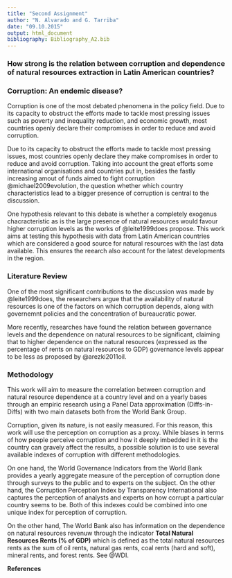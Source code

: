 ```yaml
---
title: "Second Assignment"
author: "N. Alvarado and G. Tarriba"
date: "09.10.2015"
output: html_document
bibliography: Bibliography_A2.bib
---
```


### How strong is the relation between corruption and dependence of natural resources extraction in Latin American countries?

### Corruption: An endemic disease?

Corruption is one of the most debated phenomena in the policy field. Due to its capacity to obstruct the efforts made to tackle most pressing issues such as poverty and inequality reduction, and economic growth, most countries openly declare their compromises in order to reduce and avoid corruption. 

Due to its capacity to obstruct the efforts made to tackle most pressing issues, most countries openly declare they make compromises in order to reduce and avoid corruption. Taking into account the great efforts some international organisations and countries put in, besides the fastly increasing amout of funds aimed to fight corruption @michael2009evolution, the question whether which country characteristics lead to a bigger presence of corruption is central to the discussion.

One hypothesis relevant to this debate is whether a completely exogenus chacracteristic as is the large presence of natural resources would favour higher corruption levels as the works of @leite1999does propose. This work aims at testing this hypothesis with data from Latin American countries which are considered a good source for natural resources with the last data available. This ensures the reearch also account for the latest developments in the region.

### Literature Review


One of the most significant contributions to the discussion was made by @leite1999does, the researchers argue that the availability of natural resources is one of the factors on which corruption depends, along with governemnt policies and the concentration of bureaucratic power. 

More recently, researches have found the relation between governance levels and the dependence on natural resources to be significant, claiming that to higher dependence on the natural resources (expressed as the percentage of rents on natural resources to GDP) governance levels appear to be less as proposed by @arezki2011oil.


### Methodology

This work will aim to measure the correlation between corruption and natural resource dependence at a country level and on a yearly bases through an empiric research using a Panel Data approximation (Diffs-in-Diffs) with two main datasets both from the World Bank Group.

Corruption, given its nature, is not easily measured. For this reason, this work will use the perception on corruption as a proxy. While biases in terms of how people perceive corruption and how it deeply imbedded in it is the country can gravely affect the results, a possible solution is to use several available indexes of corruption with different methodologies.

On one hand, the World Governance Indicators from the World Bank provides a yearly aggregate measure of the perception of corruption done through surveys to the public and to experts on the subject. On the other hand, the Corruption Perception Index by Transparency International also captures the perception of analysts and experts on how corrupt a particular country seems to be. Both of this indexes could be combined into one unique index for perception of corruption. 

On the other hand, The World Bank also has information on the dependence on natural resources revenuw through the indicator **Total Natural Resources Rents (% of GDP)** which is defined as the total natural resources rents as the sum of oil rents, natural gas rents, coal rents (hard and soft), mineral rents, and forest rents. See @WDI.

**References**